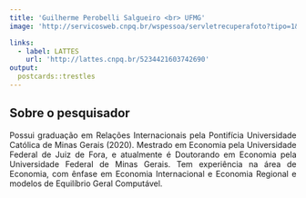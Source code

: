 ```yaml
---
title: 'Guilherme Perobelli Salgueiro <br> UFMG'
image: 'http://servicosweb.cnpq.br/wspessoa/servletrecuperafoto?tipo=1&id=K9228930T7'

links:
  - label: LATTES
    url: 'http://lattes.cnpq.br/5234421603742690'
output:
  postcards::trestles
---
```



<div style="text-align: justify">


## Sobre o pesquisador

Possui graduação em Relações Internacionais pela Pontifícia Universidade Católica de Minas Gerais (2020). Mestrado em Economia pela Universidade Federal de Juiz de Fora, e atualmente é Doutorando em Economia pela Universidade Federal de Minas Gerais. Tem experiência na área de Economia, com ênfase em Economia Internacional e Economia Regional e modelos de Equilíbrio Geral Computável.